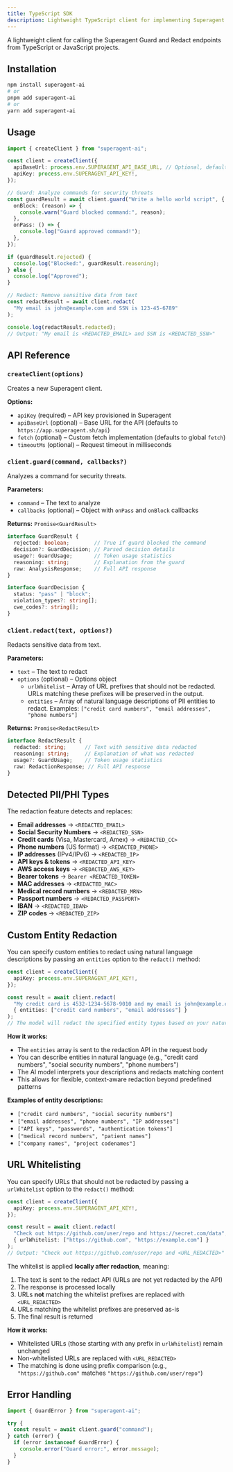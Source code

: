 ```yaml
---
title: TypeScript SDK
description: Lightweight TypeScript client for implementing Superagent in your app
---
```


A lightweight client for calling the Superagent Guard and Redact endpoints from TypeScript or JavaScript projects.

## Installation

```bash title="Terminal"
npm install superagent-ai
# or
pnpm add superagent-ai
# or
yarn add superagent-ai
```

## Usage

```ts title="index.ts"
import { createClient } from "superagent-ai";

const client = createClient({
  apiBaseUrl: process.env.SUPERAGENT_API_BASE_URL, // Optional, defaults to https://app.superagent.sh/api
  apiKey: process.env.SUPERAGENT_API_KEY!,
});

// Guard: Analyze commands for security threats
const guardResult = await client.guard("Write a hello world script", {
  onBlock: (reason) => {
    console.warn("Guard blocked command:", reason);
  },
  onPass: () => {
    console.log("Guard approved command!");
  },
});

if (guardResult.rejected) {
  console.log("Blocked:", guardResult.reasoning);
} else {
  console.log("Approved");
}

// Redact: Remove sensitive data from text
const redactResult = await client.redact(
  "My email is john@example.com and SSN is 123-45-6789"
);

console.log(redactResult.redacted);
// Output: "My email is <REDACTED_EMAIL> and SSN is <REDACTED_SSN>"
```

## API Reference

### `createClient(options)`

Creates a new Superagent client.

**Options:**
- `apiKey` (required) – API key provisioned in Superagent
- `apiBaseUrl` (optional) – Base URL for the API (defaults to `https://app.superagent.sh/api`)
- `fetch` (optional) – Custom fetch implementation (defaults to global `fetch`)
- `timeoutMs` (optional) – Request timeout in milliseconds

### `client.guard(command, callbacks?)`

Analyzes a command for security threats.

**Parameters:**
- `command` – The text to analyze
- `callbacks` (optional) – Object with `onPass` and `onBlock` callbacks

**Returns:** `Promise<GuardResult>`

```ts
interface GuardResult {
  rejected: boolean;        // True if guard blocked the command
  decision?: GuardDecision; // Parsed decision details
  usage?: GuardUsage;       // Token usage statistics
  reasoning: string;        // Explanation from the guard
  raw: AnalysisResponse;    // Full API response
}

interface GuardDecision {
  status: "pass" | "block";
  violation_types?: string[];
  cwe_codes?: string[];
}
```

### `client.redact(text, options?)`

Redacts sensitive data from text.

**Parameters:**
- `text` – The text to redact
- `options` (optional) – Options object
  - `urlWhitelist` – Array of URL prefixes that should not be redacted. URLs matching these prefixes will be preserved in the output.
  - `entities` – Array of natural language descriptions of PII entities to redact. Examples: `["credit card numbers", "email addresses", "phone numbers"]`

**Returns:** `Promise<RedactResult>`

```ts
interface RedactResult {
  redacted: string;      // Text with sensitive data redacted
  reasoning: string;     // Explanation of what was redacted
  usage?: GuardUsage;    // Token usage statistics
  raw: RedactionResponse; // Full API response
}
```

## Detected PII/PHI Types

The redaction feature detects and replaces:

- **Email addresses** → `<REDACTED_EMAIL>`
- **Social Security Numbers** → `<REDACTED_SSN>`
- **Credit cards** (Visa, Mastercard, Amex) → `<REDACTED_CC>`
- **Phone numbers** (US format) → `<REDACTED_PHONE>`
- **IP addresses** (IPv4/IPv6) → `<REDACTED_IP>`
- **API keys & tokens** → `<REDACTED_API_KEY>`
- **AWS access keys** → `<REDACTED_AWS_KEY>`
- **Bearer tokens** → `Bearer <REDACTED_TOKEN>`
- **MAC addresses** → `<REDACTED_MAC>`
- **Medical record numbers** → `<REDACTED_MRN>`
- **Passport numbers** → `<REDACTED_PASSPORT>`
- **IBAN** → `<REDACTED_IBAN>`
- **ZIP codes** → `<REDACTED_ZIP>`

## Custom Entity Redaction

You can specify custom entities to redact using natural language descriptions by passing an `entities` option to the `redact()` method:

```ts title="custom-entities-example.ts"
const client = createClient({
  apiKey: process.env.SUPERAGENT_API_KEY!,
});

const result = await client.redact(
  "My credit card is 4532-1234-5678-9010 and my email is john@example.com",
  { entities: ["credit card numbers", "email addresses"] }
);
// The model will redact the specified entity types based on your natural language descriptions
```

**How it works:**
- The `entities` array is sent to the redaction API in the request body
- You can describe entities in natural language (e.g., "credit card numbers", "social security numbers", "phone numbers")
- The AI model interprets your descriptions and redacts matching content
- This allows for flexible, context-aware redaction beyond predefined patterns

**Examples of entity descriptions:**
- `["credit card numbers", "social security numbers"]`
- `["email addresses", "phone numbers", "IP addresses"]`
- `["API keys", "passwords", "authentication tokens"]`
- `["medical record numbers", "patient names"]`
- `["company names", "project codenames"]`

## URL Whitelisting

You can specify URLs that should not be redacted by passing a `urlWhitelist` option to the `redact()` method:

```ts title="url-whitelist-example.ts"
const client = createClient({
  apiKey: process.env.SUPERAGENT_API_KEY!,
});

const result = await client.redact(
  "Check out https://github.com/user/repo and https://secret.com/data",
  { urlWhitelist: ["https://github.com", "https://example.com"] }
);
// Output: "Check out https://github.com/user/repo and <URL_REDACTED>"
```

The whitelist is applied **locally after redaction**, meaning:
1. The text is sent to the redact API (URLs are not yet redacted by the API)
2. The response is processed locally
3. URLs **not** matching the whitelist prefixes are replaced with `<URL_REDACTED>`
4. URLs matching the whitelist prefixes are preserved as-is
5. The final result is returned

**How it works:**
- Whitelisted URLs (those starting with any prefix in `urlWhitelist`) remain unchanged
- Non-whitelisted URLs are replaced with `<URL_REDACTED>`
- The matching is done using prefix comparison (e.g., `"https://github.com"` matches `"https://github.com/user/repo"`)

## Error Handling

```ts title="error-handling.ts"
import { GuardError } from "superagent-ai";

try {
  const result = await client.guard("command");
} catch (error) {
  if (error instanceof GuardError) {
    console.error("Guard error:", error.message);
  }
}
```

